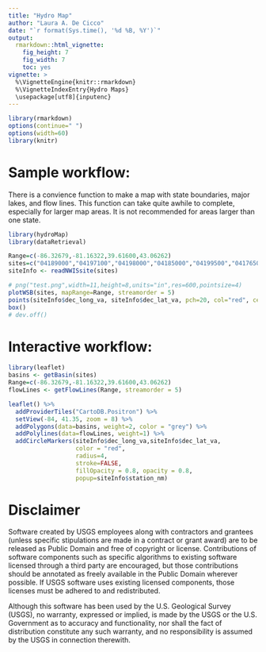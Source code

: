 ```yaml
---
title: "Hydro Map"
author: "Laura A. De Cicco"
date: "`r format(Sys.time(), '%d %B, %Y')`"
output:
  rmarkdown::html_vignette:
    fig_height: 7
    fig_width: 7
    toc: yes
vignette: >
  %\VignetteEngine{knitr::rmarkdown}
  %\VignetteIndexEntry{Hydro Maps}
  \usepackage[utf8]{inputenc}
---
```



```r
library(rmarkdown)
options(continue=" ")
options(width=60)
library(knitr)

```


# Sample workflow:

There is a convience function to make a map with state boundaries, major lakes, and flow lines. This function can take quite awhile to complete, especially for larger map areas. It is not recommended for areas larger than one state.

```r
library(hydroMap)
library(dataRetrieval)

Range=c(-86.32679,-81.16322,39.61600,43.06262)
sites=c("04189000","04197100","04198000","04185000","04199500","04176500","04193500")
siteInfo <- readNWISsite(sites)

# png("test.png",width=11,height=8,units="in",res=600,pointsize=4)
plotWSB(sites, mapRange=Range, streamorder = 5)
points(siteInfo$dec_long_va, siteInfo$dec_lat_va, pch=20, col="red", cex=3)
box()
# dev.off()

```

# Interactive workflow:
```r
library(leaflet)
basins <- getBasin(sites)
Range=c(-86.32679,-81.16322,39.61600,43.06262)
flowLines <- getFlowLines(Range, streamorder = 5)

leaflet() %>% 
  addProviderTiles("CartoDB.Positron") %>% 
  setView(-84, 41.35, zoom = 8) %>%
  addPolygons(data=basins, weight=2, color = "grey") %>%
  addPolylines(data=flowLines, weight=1) %>%
  addCircleMarkers(siteInfo$dec_long_va,siteInfo$dec_lat_va,
                   color = "red",
                   radius=4,
                   stroke=FALSE,
                   fillOpacity = 0.8, opacity = 0.8,
                   popup=siteInfo$station_nm)

```


# Disclaimer
Software created by USGS employees along with contractors and grantees (unless specific stipulations are made in a contract or grant award) are to be released as Public Domain and free of copyright or license. Contributions of software components such as specific algorithms to existing software licensed through a third party are encouraged, but those contributions should be annotated as freely available in the Public Domain wherever possible. If USGS software uses existing licensed components, those licenses must be adhered to and redistributed.

Although this software has been used by the U.S. Geological Survey (USGS), no warranty, expressed or implied, is made by the USGS or the U.S. Government as to accuracy and functionality, nor shall the fact of distribution constitute any such warranty, and no responsibility is assumed by the USGS in connection therewith.